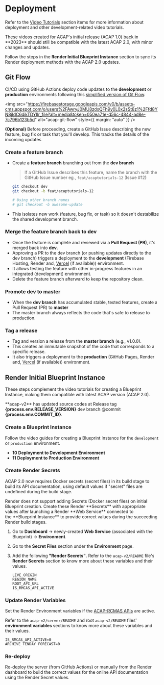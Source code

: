 
# Deployment

Refer to the [Video Tutorials](/video) section items for more information about deployment and other development-related video tutorials.

<Callout type="info" emoji="ℹ️">
These videos created for ACAP's initial release (ACAP 1.0) back in **2023** should still be compatible with the latest ACAP 2.0, with minor changes and updates.

Follow the steps in the **Render Initial Blueprint Instance** section to sync its Render deployment methods with the ACAP 2.0 updates.
</Callout>

## Git Flow

CI/CD using GitHub Actions deploy code updates to the **development** or **production** environments following this [simplified version of Git Flow](https://youtu.be/cV-9KszXEyw?feature=shared&t=845).

<img src="https://firebasestorage.googleapis.com/v0/b/assets-cms.appspot.com/o/users%2FAwryJ0MU8zdxQFh9y0L0x2sSt8z1%2Ffd8YN8jIdC6dikTDYllr_file?alt=media&token=050ea71e-d56c-4844-ad8e-7c796b123b5d" alt="acap-git-flow" style={{ margin: "auto" }} />


**(Optional)** Before proceeding, create a GitHub Issue describing the new feature, bug fix or task that you'll develop. This tracks the details of the incoming updates.

<Steps>

### Create a feature branch

- Create a **feature branch** branching out from the **dev branch**

   > If a GitHub Issue describes this feature, name the branch with the GitHub Issue number eg., `feat/acaptutorials-12` (Issue #12)

   ```sh
   git checkout dev
   git checkout -b feat/acaptutorials-12

   # Using other branch names
   # git checkout -b awesome-update
   ```

- This isolates new work (feature, bug fix, or task) so it doesn't destabilize the shared development branch.

### Merge the feature branch back to dev

- Once the feature is complete and reviewed via a **Pull Request (PR)**, it's merged back into **dev**.
- Approving a PR to the dev branch (or pushing updates directly to the dev branch) triggers a deployment to the **development** (Firebase Hosting, Render and, [Vercel](/articles/deployment-vercel) (if available)) environment.
- It allows testing the feature with other in-progress features in an integrated (development) environment.
- Delete the feature branch afterward to keep the repository clean.

### Promote dev to master

- When the **dev branch** has accumulated stable, tested features, create a Pull Request (PR) to **master**
- The master branch always reflects the code that's safe to release to production.

### Tag a release

- Tag and version a release from the **master branch** (e.g., v1.0.0).
- This creates an immutable snapshot of the code that corresponds to a specific release.
- It also triggers a deployment to the **production** (GitHub Pages, Render and, [Vercel](/articles/deployment-vercel) (if available)) environment.

</Steps>

## Render Initial Blueprint Instance

These steps complement the video tutorials for creating a Blueprint Instance, making them compatible with latest ACAP version (ACAP 2.0).

<Callout type="default" emoji="💡">
**acap-v2** has updated source codes at Release tag <b>{process.env.RELEASE_VERSION}</b> dev branch @commit <b>{process.env.COMMIT_ID}</b>.
</Callout>

<Steps>

### Create a Blueprint Instance

Follow the video guides for creating a Blueprint Instance for the `development` or `production` environment.

- **10 Deployment to Development Environment**
- **11 Deployment to Production Environment**

### Create Render Secrets

ACAP 2.0 now requires Docker secrets (secret files) in its build stage to build its API documentation, using default values if "secret" files are undefined during the build stage.

<Callout type="info" emoji="ℹ️">
Render does not support adding Secrets (Docker secret files) on initial Blueprint creation. Create these Render **Secrets** with appropriate values after launching a Render **Web Service** connected to the **Blueprint Instance** to provide correct values during the succeeding Render build stages.
</Callout>

1. Go to **Dashboard** → newly-created **Web Service** (associated with the Blueprint) → **Environment**.
2. Go to the **Secret Files** section under the **Environment** page.
3. Add the following **"Render Secrets"**. Refer to the `acap-v2/README` file's **Render Secrets** section to know more about these variables and their values.

   ```env copy
   LIVE_ORIGIN
   REGION_NAME
   ROOT_API_URL
   IS_RMCAS_API_ACTIVE
   ```

### Update Render Variables

Set the Render Environment variables if the [ACAP-RCMAS APIs](/post-installation/acap-rcmas-api) are active.

Refer to the `acap-v2/server/README` and root `acap-v2/README` files' **environment variables** sections to know more about these variables and their values.

```env copy
IS_RMCAS_API_ACTIVE=0
ARCHIVE_TENDAY_FORECAST=0
```

### Re-deploy

Re-deploy the server (from GitHub Actions) or manually from the Render dashboard to build the correct values for the online API documentation using the Render Secret values.

</Steps>
